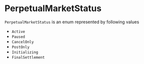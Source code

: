 # PerpetualMarketStatus

`PerpetualMarketStatus` is an enum represented by following values

- `Active`
- `Paused`
- `CancelOnly`
- `PostOnly`
- `Initializing`
- `FinalSettlement`
